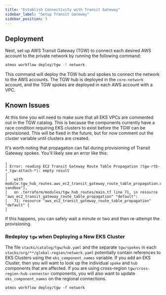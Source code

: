 ```yaml
---
title: "Establish Connectivity with Transit Gateway"
sidebar_label: "Setup Transit Gateway"
sidebar_position: 3
---
```


## Deployment

Next, set up AWS Transit Gateway (TGW) to connect each desired AWS account to the private network by running the following command:

```bash
atmos workflow deploy/tgw -f network
```

This command will deploy the TGW hub and spokes to connect the network to the AWS accounts. The TGW hub is deployed in the `core-network` account, and the TGW spokes are deployed in each AWS account with a VPC.

## Known Issues

<Note>
  At this time you will need to make sure that all EKS VPCs are commented out in the TGW catalog. This is because the components currently have a race condition requiring EKS clusters to exist before the TGW can be provisioned. This will be fixed in the future, but for now comment out the cluster variable until clusters are created.
</Note>

It's worth noting that propagation can fail during provisioning of Transit Gateway spokes. You'll likely see an error
like this:

```console
╷
│ Error: reading EC2 Transit Gateway Route Table Propagation (tgw-rtb-*_tgw-attach-*): empty result
│
│   with module.tgw_hub_routes.aws_ec2_transit_gateway_route_table_propagation.default["plat-sandbox"],
│   on .terraform/modules/tgw_hub_routes/main.tf line 71, in resource "aws_ec2_transit_gateway_route_table_propagation" "default":
│   71: resource "aws_ec2_transit_gateway_route_table_propagation" "default" {
│
```

If this happens, you can safely wait a minute or two and then re-attempt the provisioning.

### Redeploy `tgw` when Deploying a New EKS Cluster

The file `stacks/catalog/tgw/hub.yaml` and the separate `tgw/spokes` in each `stacks/org/**/global-region/network.yaml` potentially contain references to EKS Clusters using the `eks_component_names` variable. If you add an EKS Cluster, then you will want to look up the individual `spoke` and `hub` components that are affected. If you are using cross-region `tgw/cross-region-hub-connector` components, you will also want to update `eks_component_names` on the regional connections.

```shell
atmos workflow deploy/tgw -f network
```
